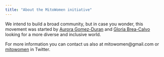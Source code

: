 ```yaml
---
title: "About the MitoWomen initiative"
---
```


We intend to build a broad community, but in case you wonder, this movement was started by [Aurora Gomez-Duran](https://twitter.com/auroradevea) and [Gloria Brea-Calvo](https://twitter.com/gloriabreacalvo) looking for a more diverse and inclusive world.

For more information you can contact us also at mitowomen@gmail.com or [mitowomen](https://twitter.com/mitowomen) in Twitter.
